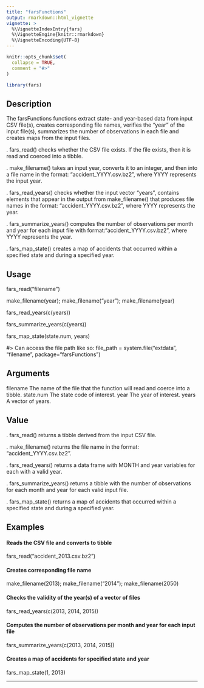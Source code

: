 ```yaml
---
title: "farsFunctions"
output: rmarkdown::html_vignette
vignette: >
  %\VignetteIndexEntry{fars}
  %\VignetteEngine{knitr::rmarkdown}
  %\VignetteEncoding{UTF-8}
---
```


```r
knitr::opts_chunk$set(
  collapse = TRUE,
  comment = "#>"
)
```

```r
library(fars)
```


## Description

The farsFunctions functions extract state- and year-based data from input CSV file(s), creates corresponding file names,
verifies the "year" of the input file(s), summarizes the number of observations in each file and creates maps from the
input files.

  . fars_read() checks whether the CSV file exists. If the file exists, then it is read and coerced into a tibble.
  
  . make_filename() takes an input year, converts it to an integer, and then into a file name in the format: "accident_YYYY.csv.bz2",
    where YYYY represents the input year.
    
  . fars_read_years() checks whether the input vector "years", contains elements that appear in the output from make_filename() that
    produces file names in the format: "accident_YYYY.csv.bz2", where YYYY represents the year.
  
  . fars_summarize_years() computes the number of observations per month and year for each input file with format:"accident_YYYY.csv.bz2",
    where YYYY represents the year.
  
  . fars_map_state() creates a map of accidents that occurred within a specified state and during a specified year.



## Usage

fars_read("filename")

make_filename(year); make_filename("year"); make_filename(year)

fars_read_years(c(years))

fars_summarize_years(c(years))

fars_map_state(state.num, years)

#> Can access the file path like so:
file_path = system.file("extdata", "filename", package="farsFunctions")



## Arguments

filename        The name of the file that the function will read and coerce into a tibble.
state.num       The state code of interest.
year            The year of interest.
years           A vector of years.



## Value

  . fars_read() returns a tibble derived from the input CSV file.
  
  . make_filename() returns the file name in the format: "accident_YYYY.csv.bz2".
    
  . fars_read_years() returns a data frame with MONTH and year variables for each with a valid year.
  
  . fars_summarize_years() returns a tibble with the number of observations for each month and year for each valid input file.
  
  . fars_map_state() returns a map of accidents that occurred within a specified state and during a specified year.



## Examples

#### Reads the CSV file and converts to tibble
fars_read("accident_2013.csv.bz2")

#### Creates corresponding file name
make_filename(2013); make_filename("2014"); make_filename(2050)

#### Checks the validity of the year(s) of a vector of files
fars_read_years(c(2013, 2014, 2015))

#### Computes the number of observations per month and year for each input file
fars_summarize_years(c(2013, 2014, 2015))

#### Creates a map of accidents for specified state and year
fars_map_state(1, 2013)


-------------------------------------------------------------------------------------------------------------------------------

